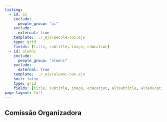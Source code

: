 ```yaml
---
listing:
  - id: pi
    include:
      people_group: "pi"
    exclude:
      external: true
    template: ../_ejs/people-box.ejs
    type: grid
    fields: [title, subtitle, image, education]
  - id: alumni
    include: 
      people_group: "alumni"
    exclude:
      external: true
    template: ../_ejs/alumni-box.ejs
    sort: false
    type: grid
    fields: [title, subtitle, image, education, altsubtitle, alteducation]
page-layout: full
---
```


<h2>Comissão Organizadora</h2>

:::{.sand-background}

::: {#alumni}
:::

:::

